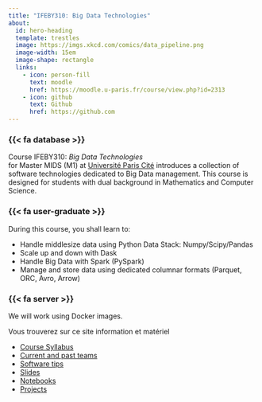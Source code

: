 ```yaml
---
title: "IFEBY310: Big Data Technologies"
about:
  id: hero-heading
  template: trestles
  image: https://imgs.xkcd.com/comics/data_pipeline.png
  image-width: 15em
  image-shape: rectangle
  links:
    - icon: person-fill
      text: moodle
      href: https://moodle.u-paris.fr/course/view.php?id=2313
    - icon: github
      text: Github
      href: https://github.com
---
```


:::{#hero-heading}

### {{< fa database >}} 

Course IFEBY310: *Big Data Technologies*  
for Master MIDS (M1) at [Université Paris Cité](https:/r/www.u-paris.fr) introduces a collection of software technologies dedicated to Big Data management. This course is designed for students with dual background in Mathematics and Computer Science. 

### {{< fa user-graduate >}} 

During this course, you shall learn to:

- Handle middlesize data using Python Data Stack: Numpy/Scipy/Pandas
- Scale up and down with Dask
- Handle Big Data with Spark (PySpark) 
- Manage and store data using dedicated columnar formats (Parquet, ORC, Avro, Arrow)

### {{< fa server >}} 

We will work using Docker images.

:::

Vous trouverez sur ce site information et matériel

- [Course Syllabus](/cours-syllabus.qmd)
- [Current and past teams](/cours-equipe.qmd)
- [Software tips](/computing-access.qmd)
- [Slides](/slides-listings.qmd)
- [Notebooks](/notebooks-listings.qmd)
- [Projects](/projet-listings.qmd)
